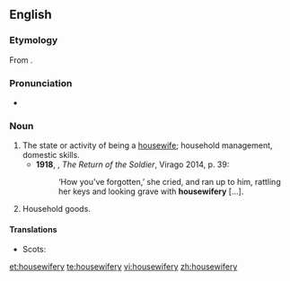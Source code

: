 ==English==

===Etymology===
From {{suffix|housewife|ry|lang=en}}.

===Pronunciation===
* {{a|UK}} {{IPA|/ˈhaʊswɪfəɹi/|lang=en}}

===Noun===
{{en-noun|-|housewiferies}}

# The state or activity of being a [[housewife]]; household management, domestic skills. {{defdate|from 15th c.}}
#* '''1918''', {{w|Rebecca West}}, ''The Return of the Soldier'', Virago 2014, p. 39:
#*: ‘How you've forgotten,’ she cried, and ran up to him, rattling her keys and looking grave with '''housewifery''' […].
# {{cx|obsolete|lang=en}} Household goods. {{defdate|16th-19th c.}}

====Translations====
{{trans-top|the state of being a housewife}}
* Scots: {{t|sco|housewifeskip}}
{{trans-mid}}
{{trans-bottom}}

[[et:housewifery]]
[[te:housewifery]]
[[vi:housewifery]]
[[zh:housewifery]]